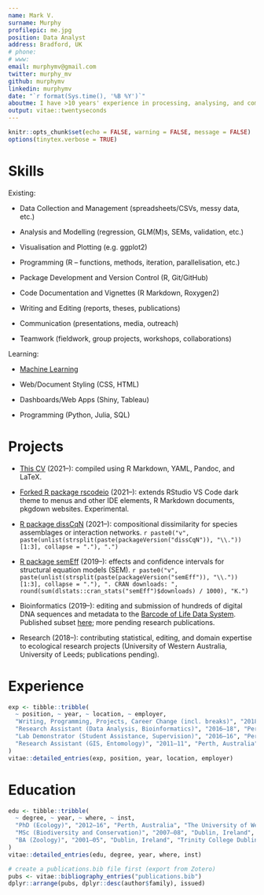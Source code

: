 ```yaml
---
name: Mark V.
surname: Murphy
profilepic: me.jpg
position: Data Analyst
address: Bradford, UK
# phone: 
# www: 
email: murphymv@gmail.com
twitter: murphy_mv
github: murphymv
linkedin: murphymv
date: "`r format(Sys.time(), '%B %Y')`"
aboutme: I have >10 years' experience in processing, analysing, and communicating data, gained from education, employment, PhD research, and self-directed projects and training. I have a background in science (ecology), but with increasing interest and expertise in statistics, programming (R), and data science in recent years. I also have developing interests in AI, health, and finance (esp. cryptocurrencies), and in the role of technology in driving rapid societal change. I have a lifelong commitment to learning and development, and generally strive for high quality in everything I do. I am currently looking to apply my skills and experience to new challenges and a new role – ideally involving meaningful and impactful data-driven projects, products, and services. For further details on my previous experience, skills and outputs, see my [longer-form (academic) CV](https://github.com/murphymv/CV/blob/main/CV_academic.pdf).
output: vitae::twentyseconds
---
```


```r
knitr::opts_chunk$set(echo = FALSE, warning = FALSE, message = FALSE)
options(tinytex.verbose = TRUE)
```

# Skills

Existing:

-   Data Collection and Management (spreadsheets/CSVs, messy data, etc.)

-   Analysis and Modelling (regression, GLM(M)s, SEMs, validation, etc.)

-   Visualisation and Plotting (e.g. ggplot2)

-   Programming (R -- functions, methods, iteration, parallelisation, etc.)

-   Package Development and Version Control (R, Git/GitHub)

-   Code Documentation and Vignettes (R Markdown, Roxygen2)

-   Writing and Editing (reports, theses, publications)

-   Communication (presentations, media, outreach)

-   Teamwork (fieldwork, group projects, workshops, collaborations)

Learning:

-   [Machine Learning](https://github.com/murphymv/Machine-Learning-A-Z)

-   Web/Document Styling (CSS, HTML)

-   Dashboards/Web Apps (Shiny, Tableau)

-   Programming (Python, Julia, SQL)

# Projects

-   [This CV](https://github.com/murphymv/CV) (2021--): compiled using R Markdown, YAML, Pandoc, and LaTeX.

-   [Forked R package rscodeio](https://github.com/murphymv/rscodeio) (2021--): extends RStudio VS Code dark theme to menus and other IDE elements, R Markdown documents, pkgdown websites. Experimental.

-   [R package dissCqN](https://murphymv.github.io/dissCqN/) (2021--): compositional dissimilarity for species assemblages or interaction networks. `r paste0("v", paste(unlist(strsplit(paste(packageVersion("dissCqN")), "\\."))[1:3], collapse = "."), ".")`

-   [R package semEff](https://murphymv.github.io/semEff/) (2019--): effects and confidence intervals for structural equation models (SEM). `r paste0("v", paste(unlist(strsplit(paste(packageVersion("semEff")), "\\."))[1:3], collapse = "."), ". CRAN downloads: ", round(sum(dlstats::cran_stats("semEff")$downloads) / 1000), "K.")`

-   Bioinformatics (2019--): editing and submission of hundreds of digital DNA sequences and metadata to the [Barcode of Life Data System](https://www.boldsystems.org/). Published subset [here](https://doi.org/10.5883/ds-aglswa); more pending research publications.

-   Research (2018--): contributing statistical, editing, and domain expertise to ecological research projects (University of Western Australia, University of Leeds; publications pending).

# Experience

```r
exp <- tibble::tribble(
  ~ position, ~ year, ~ location, ~ employer,
  "Writing, Programming, Projects, Career Change (incl. breaks)", "2018–21", "UK", "Self-Directed",
  "Research Assistant (Data Analysis, Bioinformatics)", "2016–18", "Perth, Australia", "University of Western Australia",
  "Lab Demonstrator (Student Assistance, Supervision)", "2016–16", "Perth, Australia", "University of Western Australia",
  "Research Assistant (GIS, Entomology)", "2011–11", "Perth, Australia", "University of Western Australia"
)
vitae::detailed_entries(exp, position, year, location, employer)
```

# Education

```r
edu <- tibble::tribble(
  ~ degree, ~ year, ~ where, ~ inst,
  "PhD (Ecology)", "2012–16", "Perth, Australia", "The University of Western Australia", 
  "MSc (Biodiversity and Conservation)", "2007–08", "Dublin, Ireland", "Trinity College Dublin",
  "BA (Zoology)", "2001–05", "Dublin, Ireland", "Trinity College Dublin"
)
vitae::detailed_entries(edu, degree, year, where, inst)
```

```r
# create a publications.bib file first (export from Zotero)
pubs <- vitae::bibliography_entries("publications.bib")
dplyr::arrange(pubs, dplyr::desc(author$family), issued)
```
